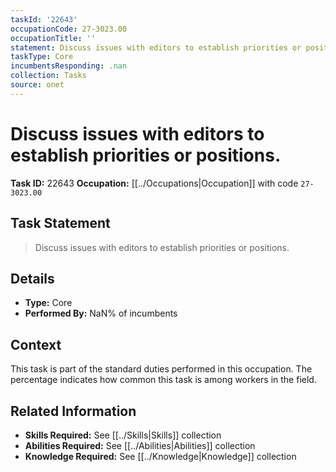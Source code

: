 ```yaml
---
taskId: '22643'
occupationCode: 27-3023.00
occupationTitle: ''
statement: Discuss issues with editors to establish priorities or positions.
taskType: Core
incumbentsResponding: .nan
collection: Tasks
source: onet
---
```

# Discuss issues with editors to establish priorities or positions.

**Task ID:** 22643
**Occupation:** [[../Occupations|Occupation]] with code `27-3023.00`

## Task Statement

> Discuss issues with editors to establish priorities or positions.

## Details

- **Type:** Core
- **Performed By:** NaN% of incumbents

## Context

This task is part of the standard duties performed in this occupation. The percentage indicates how common this task is among workers in the field.

## Related Information

- **Skills Required:** See [[../Skills|Skills]] collection
- **Abilities Required:** See [[../Abilities|Abilities]] collection
- **Knowledge Required:** See [[../Knowledge|Knowledge]] collection
